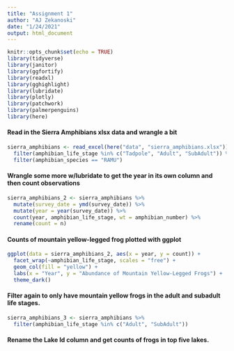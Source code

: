 ```yaml
---
title: "Assignment 1"
author: "AJ Zekanoski"
date: "1/24/2021"
output: html_document
---
```


```r
knitr::opts_chunk$set(echo = TRUE)
library(tidyverse)
library(janitor)
library(ggfortify)
library(readxl)
library(gghighlight)
library(lubridate)
library(plotly)
library(patchwork)
library(palmerpenguins)
library(here)
```

#### Read in the Sierra Amphibians xlsx data and wrangle a bit
```r
sierra_amphibians <- read_excel(here("data", "sierra_amphibians.xlsx")) %>% 
  filter(amphibian_life_stage %in% c("Tadpole", "Adult", "SubAdult")) %>%
  filter(amphibian_species == "RAMU")
```


#### Wrangle some more w/lubridate to get the year in its own column and then count observations
```r
sierra_amphibians_2 <- sierra_amphibians %>% 
  mutate(survey_date = ymd(survey_date)) %>% 
  mutate(year = year(survey_date)) %>% 
  count(year, amphibian_life_stage, wt = amphibian_number) %>% 
  rename(count = n)
```


#### Counts of mountain yellow-legged frog plotted with ggplot
```r
ggplot(data = sierra_amphibians_2, aes(x = year, y = count)) +
  facet_wrap(~amphibian_life_stage, scales = "free") +
  geom_col(fill = "yellow") +
  labs(x = "Year", y = "Abundance of Mountain Yellow-Legged Frogs") +
  theme_dark()

```


#### Filter again to only have mountain yellow frogs in the adult and subadult life stages.
```r
sierra_amphibians_3 <- sierra_amphibians %>% 
  filter(amphibian_life_stage %in% c("Adult", "SubAdult"))
```

#### Rename the Lake Id column and get counts of frogs in top five lakes. 

